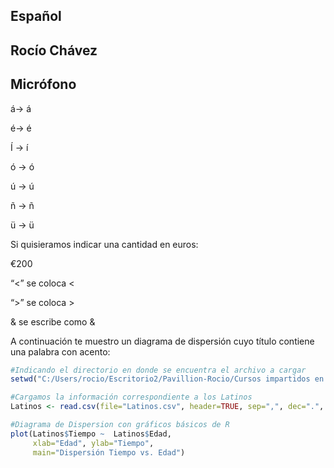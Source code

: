 
## Español


## Rocío Chávez


## Micrófono

á-> &aacute;

é-> &eacute;

Í -> &iacute;

ó -> &oacute;

ú -> &uacute;

ñ -> &ntilde;

ü -> &uuml;


Si quisieramos indicar una cantidad en euros:

&euro;200

“<” se coloca &lt;

“>” se coloca &gt;

&  se escribe como &amp;


A continuación te muestro un diagrama de dispersión cuyo título contiene una palabra con acento: 


```r
#Indicando el directorio en donde se encuentra el archivo a cargar
setwd("C:/Users/rocio/Escritorio2/Pavillion-Rocio/Cursos impartidos en linea/Reportes Automaticos en R/Bases de datos")

#Cargamos la información correspondiente a los Latinos
Latinos <- read.csv(file="Latinos.csv", header=TRUE, sep=",", dec=".", row.names = 1) 

#Diagrama de Dispersion con gráficos básicos de R
plot(Latinos$Tiempo ~  Latinos$Edad, 
     xlab="Edad", ylab="Tiempo", 
     main="Dispersión Tiempo vs. Edad")
```









